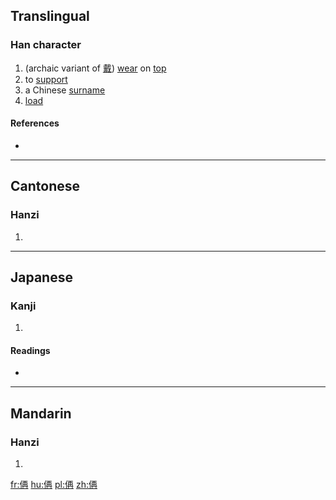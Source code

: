 ==Translingual==

===Han character===
{{Han char|rn=9|rad=人|as=06|sn=8|four=|canj=人一土月 (OMGB)|ids=⿰[[亻]][[再]]}}

# (archaic variant of [[戴]]) [[wear]] on [[top]]
# to [[support]]
# a Chinese [[surname]]
# [[load]]

====References====
* {{Han ref|kx=0102.291|dkj=00629|hdz=10145.021|uh=4FA2|ud=20386}}

----

==Cantonese==

===Hanzi===
{{yue-hanzi|jyut=[[daai3]]|y=daai3}}

# {{defn|lang=yue|sort=人06}}

----

==Japanese==

===Kanji===
{{ja-kanji|grade=|rs=人06}}

# {{defn|lang=ja|sort=人06}}

====Readings====
* {{ja-readings|on=[[ぶ]] (bu)|kun=}}

----

==Mandarin==

===Hanzi===
{{cmn-hanzi|pin=[[zài]] ([[zai4]])|wg=tsai<sup>4</sup>}}

# {{defn|lang=cmn|sort=人06}}

[[fr:侢]]
[[hu:侢]]
[[pl:侢]]
[[zh:侢]]